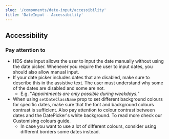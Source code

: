```yaml
---
slug: '/components/date-input/accessibility'
title: 'DateInput - Accessibility'
---
```




## Accessibility

### Pay attention to
- HDS date input allows the user to input the date manually without using the date picker. Whenever you require the user to input dates, you should also allow manual input.
- If your date picker includes dates that are disabled, make sure to describe this in the assistive text. The user must understand why some of the dates are disabled and some are not.
    - E.g. "_Appointments are only possible during weekdays._"
- When using `setDateClassName` prop to set different background colours for specific dates, make sure that the font and background colours contrast is sufficient. Also pay attention to colour contrast between dates and the DatePicker's white background. To read more check our <InternalLink href="/foundation/design-tokens/colour/#customising-colours">Customising colours guide</InternalLink>.
    - In case you want to use a lot of different colours, consider using different borders some dates instead.
